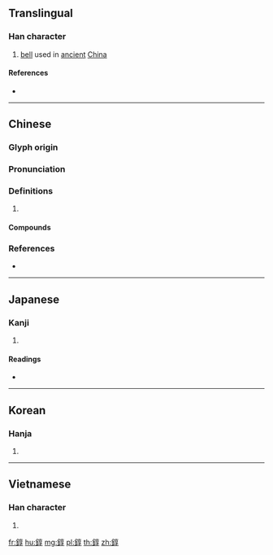 {{character info/new}}
==Translingual==

===Han character===
{{Han char|rn=167|rad=金|as=08|sn=16|four=80147|canj=CYRD|ids=⿰金享}}

# [[bell]] used in [[ancient]] [[China]]

====References====
* {{Han ref|kx=1310.200|dkj=40557|dj=1812.090|hdz=64223.070|uh=931E|ud=37662|bh=EBDE|bd=60382}}

----

==Chinese==
{{zh-forms}}

===Glyph origin===
{{Han etym}}

===Pronunciation===
{{zh-pron
|m=chún,duì
|c=seon4,deoi6
|mn=sûn/tūi
|mc=y
|oc=y
|cat=
}}

===Definitions===
{{zh-hanzi}}

# {{rfdef|zh}}

====Compounds====
{{zh-der|錞于|帷錞}}

===References===
* {{R:yue:Hanzi}}

{{zh-cat|Musical instruments}}

----

==Japanese==

===Kanji===
{{ja-kanji|grade=|rs=金08}}

# {{defn|lang=ja|sort=金08}}

====Readings====
* {{ja-readings|on=[[しゅん]] (shun), [[じゅん]] (jun), [[とん]] (ton), [[たい]] (tai), [[ずい]] (zui)|kun=|nanori=}}

----

==Korean==

===Hanja===
{{ko-hanja|hangeul=[[순]], [[대]]|eumhun=|rv=sun, dae|mr=sun, tae|y=swun, tay}}

# {{defn|lang=ko|sort=金08}}

----

==Vietnamese==

===Han character===
{{vi-hantu|[[thuần]]|rs=金08}}

# {{defn|lang=vi|sort=金08}}

[[fr:錞]]
[[hu:錞]]
[[mg:錞]]
[[pl:錞]]
[[th:錞]]
[[zh:錞]]
